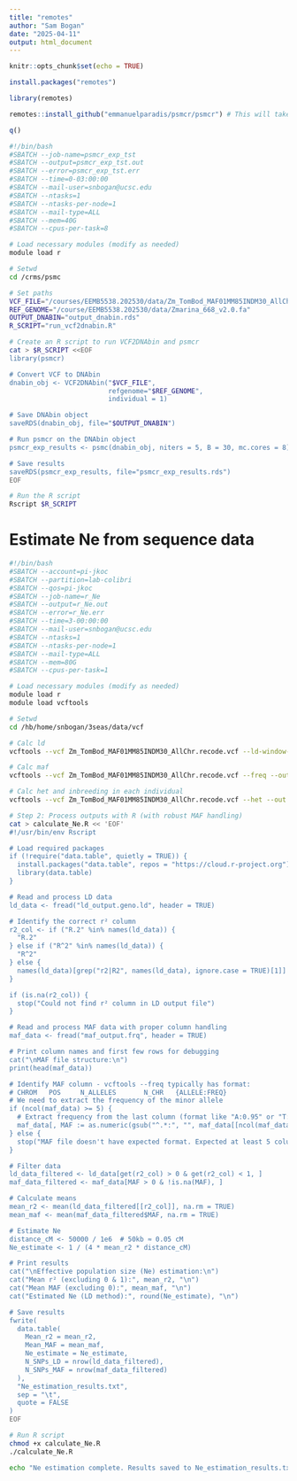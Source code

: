 ```yaml
---
title: "remotes"
author: "Sam Bogan"
date: "2025-04-11"
output: html_document
---
```


```r
knitr::opts_chunk$set(echo = TRUE)
```

```r

install.packages("remotes")

library(remotes)

remotes::install_github("emmanuelparadis/psmcr/psmcr") # This will take time

q()

```

```bash

#!/bin/bash
#SBATCH --job-name=psmcr_exp_tst
#SBATCH --output=psmcr_exp_tst.out
#SBATCH --error=psmcr_exp_tst.err
#SBATCH --time=0-03:00:00
#SBATCH --mail-user=snbogan@ucsc.edu
#SBATCH --ntasks=1
#SBATCH --ntasks-per-node=1
#SBATCH --mail-type=ALL
#SBATCH --mem=40G
#SBATCH --cpus-per-task=8

# Load necessary modules (modify as needed)
module load r

# Setwd
cd /crms/psmc

# Set paths
VCF_FILE="/courses/EEMB5538.202530/data/Zm_TomBod_MAF01MM85INDM30_AllChr.recode.vcf.gz"
REF_GENOME="/course/EEMB5538.202530/data/Zmarina_668_v2.0.fa"
OUTPUT_DNABIN="output_dnabin.rds"
R_SCRIPT="run_vcf2dnabin.R"

# Create an R script to run VCF2DNAbin and psmcr
cat > $R_SCRIPT <<EOF
library(psmcr)

# Convert VCF to DNAbin
dnabin_obj <- VCF2DNAbin("$VCF_FILE",
                         refgenome="$REF_GENOME",
                         individual = 1)

# Save DNAbin object
saveRDS(dnabin_obj, file="$OUTPUT_DNABIN")

# Run psmcr on the DNAbin object
psmcr_exp_results <- psmc(dnabin_obj, niters = 5, B = 30, mc.cores = 8)

# Save results
saveRDS(psmcr_exp_results, file="psmcr_exp_results.rds")
EOF

# Run the R script
Rscript $R_SCRIPT

```

# Estimate Ne from sequence data

```bash

#!/bin/bash
#SBATCH --account=pi-jkoc
#SBATCH --partition=lab-colibri
#SBATCH --qos=pi-jkoc
#SBATCH --job-name=r_Ne
#SBATCH --output=r_Ne.out
#SBATCH --error=r_Ne.err
#SBATCH --time=3-00:00:00
#SBATCH --mail-user=snbogan@ucsc.edu
#SBATCH --ntasks=1
#SBATCH --ntasks-per-node=1
#SBATCH --mail-type=ALL
#SBATCH --mem=80G
#SBATCH --cpus-per-task=1

# Load necessary modules (modify as needed)
module load r
module load vcftools

# Setwd
cd /hb/home/snbogan/3seas/data/vcf

# Calc ld
vcftools --vcf Zm_TomBod_MAF01MM85INDM30_AllChr.recode.vcf --ld-window-bp 50000 --geno-r2 --out ld_output

# Calc maf
vcftools --vcf Zm_TomBod_MAF01MM85INDM30_AllChr.recode.vcf --freq --out maf_output

# Calc het and inbreeding in each individual
vcftools --vcf Zm_TomBod_MAF01MM85INDM30_AllChr.recode.vcf --het --out output_het

# Step 2: Process outputs with R (with robust MAF handling)
cat > calculate_Ne.R << 'EOF'
#!/usr/bin/env Rscript

# Load required packages
if (!require("data.table", quietly = TRUE)) {
  install.packages("data.table", repos = "https://cloud.r-project.org")
  library(data.table)
}

# Read and process LD data
ld_data <- fread("ld_output.geno.ld", header = TRUE)

# Identify the correct r² column
r2_col <- if ("R.2" %in% names(ld_data)) {
  "R.2"
} else if ("R^2" %in% names(ld_data)) {
  "R^2"
} else {
  names(ld_data)[grep("r2|R2", names(ld_data), ignore.case = TRUE)[1]]
}

if (is.na(r2_col)) {
  stop("Could not find r² column in LD output file")
}

# Read and process MAF data with proper column handling
maf_data <- fread("maf_output.frq", header = TRUE)

# Print column names and first few rows for debugging
cat("\nMAF file structure:\n")
print(head(maf_data))

# Identify MAF column - vcftools --freq typically has format:
# CHROM   POS     N_ALLELES       N_CHR   {ALLELE:FREQ}
# We need to extract the frequency of the minor allele
if (ncol(maf_data) >= 5) {
  # Extract frequency from the last column (format like "A:0.95" or "T:0.25")
  maf_data[, MAF := as.numeric(gsub("^.*:", "", maf_data[[ncol(maf_data)]]))]
} else {
  stop("MAF file doesn't have expected format. Expected at least 5 columns.")
}

# Filter data
ld_data_filtered <- ld_data[get(r2_col) > 0 & get(r2_col) < 1, ]
maf_data_filtered <- maf_data[MAF > 0 & !is.na(MAF), ]

# Calculate means
mean_r2 <- mean(ld_data_filtered[[r2_col]], na.rm = TRUE)
mean_maf <- mean(maf_data_filtered$MAF, na.rm = TRUE)

# Estimate Ne
distance_cM <- 50000 / 1e6  # 50kb ≈ 0.05 cM
Ne_estimate <- 1 / (4 * mean_r2 * distance_cM)

# Print results
cat("\nEffective population size (Ne) estimation:\n")
cat("Mean r² (excluding 0 & 1):", mean_r2, "\n")
cat("Mean MAF (excluding 0):", mean_maf, "\n")
cat("Estimated Ne (LD method):", round(Ne_estimate), "\n")

# Save results
fwrite(
  data.table(
    Mean_r2 = mean_r2,
    Mean_MAF = mean_maf,
    Ne_estimate = Ne_estimate,
    N_SNPs_LD = nrow(ld_data_filtered),
    N_SNPs_MAF = nrow(maf_data_filtered)
  ),
  "Ne_estimation_results.txt",
  sep = "\t",
  quote = FALSE
)
EOF

# Run R script
chmod +x calculate_Ne.R
./calculate_Ne.R

echo "Ne estimation complete. Results saved to Ne_estimation_results.txt"

```



